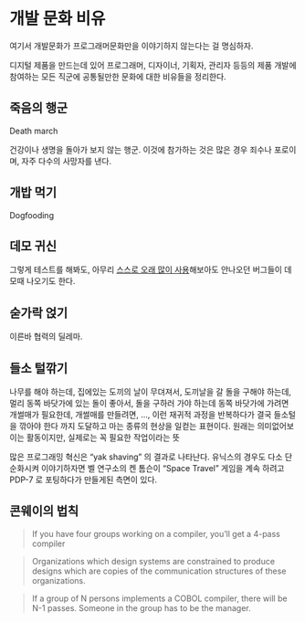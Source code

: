 # 개발 문화 비유 {#devculture-tropes}

여기서 개발문화가 프로그래머문화만을 이야기하지 않는다는 걸 명심하자.

디지털 제품을 만드는데 있어 프로그래머, 디자이너, 기획자, 관리자 등등의 제품 개발에 참여하는 모든 직군에 공통될만한 문화에 대한 비유들을 정리한다. 

## 죽음의 행군 {#deathmarch}
Death march

건강이나 생명을 돌아가 보지 않는 행군. 이것에 참가하는 것은 많은 경우 죄수나 포로이며, 자주 다수의 사망자를 낸다.

## 개밥 먹기 {#dogfooding}
Dogfooding

## 데모 귀신 {#demo-ghost}
그렇게 테스트를 해봐도, 아무리 [스스로 오래 많이 사용](#dogfooding)해보아도 안나오던 버그들이 데모때 나오기도 한다.

## 숟가락 얹기 {#숟가락얹기}
이른바 협력의 딜레마.

## 들소 털깎기 {#yak-shaving}
나무를 해야 하는데, 집에있는 도끼의 날이 무뎌져서, 도끼날을 갈 돌을 구해야 하는데, 멀리 동쪽 바닷가에 있는 돌이 좋아서, 돌을 구하러 가야 하는데 동쪽 바닷가에 가려면 개썰매가 필요한데, 개썰매를 만들려면, ..., 이런 재귀적 과정을 반복하다가 결국 들소털을 깎아야 한다 까지 도달하고 마는 종류의 현상을 일컫는 표현이다. 원래는 의미없어보이는 활동이지만, 실제로는 꼭 필요한 작업이라는 뜻

많은 프로그래밍 혁신은 "yak shaving" 의 결과로 나타난다. 유닉스의 경우도 다소 단순화시켜 이야기하자면 벨 연구소의 켄 톰슨이 "Space Travel" 게임을 계속 하려고 PDP-7 로 포팅하다가 만들게된 측면이 있다.

## 콘웨이의 법칙 {#Conways-Law}
> If you have four groups working on a compiler, you'll get a 4-pass compiler

> Organizations which design systems are constrained to produce designs which are copies of the communication structures of these organizations.

> If a group of N persons implements a COBOL compiler, there will be N-1 passes. Someone in the group has to be the manager.